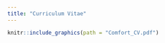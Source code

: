 ```yaml
---
title: "Curriculum Vitae"
---
```


```r

knitr::include_graphics(path = "Comfort_CV.pdf")

```



